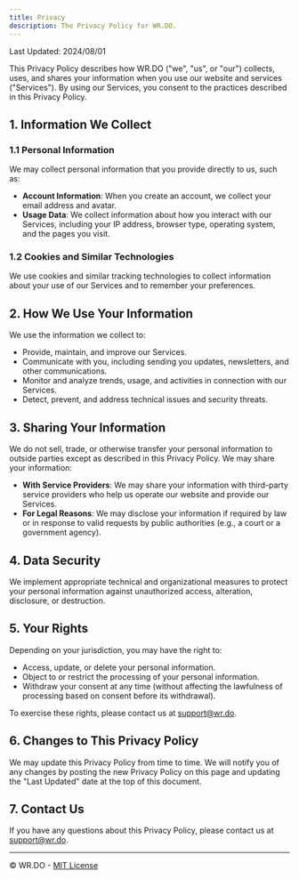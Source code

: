 ```yaml
---
title: Privacy
description: The Privacy Policy for WR.DO.
---
```


Last Updated: 2024/08/01

This Privacy Policy describes how WR.DO ("we", "us", or "our") collects, uses, and shares your information when you use our website and services ("Services"). By using our Services, you consent to the practices described in this Privacy Policy.

## 1. Information We Collect

### 1.1 Personal Information
We may collect personal information that you provide directly to us, such as:
- **Account Information**: When you create an account, we collect your email address and avatar.
- **Usage Data**: We collect information about how you interact with our Services, including your IP address, browser type, operating system, and the pages you visit.

### 1.2 Cookies and Similar Technologies
We use cookies and similar tracking technologies to collect information about your use of our Services and to remember your preferences.

## 2. How We Use Your Information

We use the information we collect to:
- Provide, maintain, and improve our Services.
- Communicate with you, including sending you updates, newsletters, and other communications.
- Monitor and analyze trends, usage, and activities in connection with our Services.
- Detect, prevent, and address technical issues and security threats.

## 3. Sharing Your Information

We do not sell, trade, or otherwise transfer your personal information to outside parties except as described in this Privacy Policy. We may share your information:
- **With Service Providers**: We may share your information with third-party service providers who help us operate our website and provide our Services.
- **For Legal Reasons**: We may disclose your information if required by law or in response to valid requests by public authorities (e.g., a court or a government agency).

## 4. Data Security

We implement appropriate technical and organizational measures to protect your personal information against unauthorized access, alteration, disclosure, or destruction.

## 5. Your Rights

Depending on your jurisdiction, you may have the right to:
- Access, update, or delete your personal information.
- Object to or restrict the processing of your personal information.
- Withdraw your consent at any time (without affecting the lawfulness of processing based on consent before its withdrawal).

To exercise these rights, please contact us at [support@wr.do](mailto:support@wr.do).

## 6. Changes to This Privacy Policy

We may update this Privacy Policy from time to time. We will notify you of any changes by posting the new Privacy Policy on this page and updating the "Last Updated" date at the top of this document.

## 7. Contact Us

If you have any questions about this Privacy Policy, please contact us at [support@wr.do](mailto:support@wr.do).

---

© WR.DO - [MIT License](/LICENSE.md)